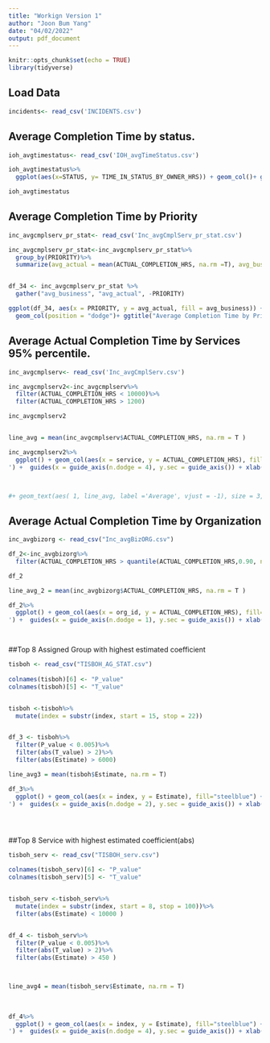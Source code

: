 ---
title: "Workign Version 1"
author: "Joon Bum Yang"
date: "04/02/2022"
output: pdf_document
---

```{r setup, include=FALSE}
knitr::opts_chunk$set(echo = TRUE)
library(tidyverse)
```


## Load Data
```{r}
incidents<- read_csv('INCIDENTS.csv')
```

## Average Completion Time by status.
```{r}
ioh_avgtimestatus<- read_csv('IOH_avgTimeStatus.csv')

ioh_avgtimestatus%>%
  ggplot(aes(x=STATUS, y= TIME_IN_STATUS_BY_OWNER_HRS)) + geom_col()+ guides(x = guide_axis(n.dodge = 4), y.sec = guide_axis())

ioh_avgtimestatus
```

## Average Completion Time by Priority 
```{r}
inc_avgcmplserv_pr_stat<- read_csv('Inc_avgCmplServ_pr_stat.csv')

inc_avgcmplserv_pr_stat<-inc_avgcmplserv_pr_stat%>%
  group_by(PRIORITY)%>%
  summarize(avg_actual = mean(ACTUAL_COMPLETION_HRS, na.rm =T), avg_business =  mean(BUSINESS_COMPLETION_HRS, na.rm =T))


df_34 <- inc_avgcmplserv_pr_stat %>%
  gather("avg_business", "avg_actual", -PRIORITY)

ggplot(df_34, aes(x = PRIORITY, y = avg_actual, fill = avg_business)) +
  geom_col(position = "dodge")+ ggtitle("Average Completion Time by Priority") + ylab("Average Time Completed") + theme_minimal()
```

## Average Actual Completion Time by Services 95% percentile. 
```{r}
inc_avgcmplserv<- read_csv('Inc_avgCmplServ.csv')

inc_avgcmplserv2<-inc_avgcmplserv%>%
  filter(ACTUAL_COMPLETION_HRS < 10000)%>%
  filter(ACTUAL_COMPLETION_HRS > 1200)

inc_avgcmplserv2


line_avg = mean(inc_avgcmplserv$ACTUAL_COMPLETION_HRS, na.rm = T )

inc_avgcmplserv2%>%
  ggplot() + geom_col(aes(x = service, y = ACTUAL_COMPLETION_HRS), fill="steelblue") + ylab('Average Actaul Completion Time
') +  guides(x = guide_axis(n.dodge = 4), y.sec = guide_axis()) + xlab('Services')+ geom_hline(yintercept = line_avg, color = 'red')+ ggtitle("Top 5 Service with highest completion time") + theme_minimal() 



#+ geom_text(aes( 1, line_avg, label ='Average', vjust = -1), size = 3, color = 'red')

```

## Average Actual Completion Time by Organization
```{r}
inc_avgbizorg <- read_csv("Inc_avgBizORG.csv")

df_2<-inc_avgbizorg%>%
  filter(ACTUAL_COMPLETION_HRS > quantile(ACTUAL_COMPLETION_HRS,0.90, na.rm = T))

df_2

line_avg_2 = mean(inc_avgbizorg$ACTUAL_COMPLETION_HRS, na.rm = T )

df_2%>%
  ggplot() + geom_col(aes(x = org_id, y = ACTUAL_COMPLETION_HRS), fill="steelblue") + ylab('Average Actaul Completion Time
') +  guides(x = guide_axis(n.dodge = 1), y.sec = guide_axis()) + xlab('Organization ID')+ geom_hline(yintercept = line_avg_2, color = 'red')+ ggtitle("Top 7 Assigned Group with highest completion time") + theme_minimal() 




```


##Top 8 Assigned Group with highest estimated coefficient
```{r}
tisboh <- read_csv("TISBOH_AG_STAT.csv")
 
colnames(tisboh)[6] <- "P_value" 
colnames(tisboh)[5] <- "T_value" 


tisboh <-tisboh%>%
  mutate(index = substr(index, start = 15, stop = 22))


df_3 <- tisboh%>%
  filter(P_value < 0.005)%>%
  filter(abs(T_value) > 2)%>%
  filter(abs(Estimate) > 6000)

line_avg3 = mean(tisboh$Estimate, na.rm = T)

df_3%>%
  ggplot() + geom_col(aes(x = index, y = Estimate), fill="steelblue") + ylab('estimated coefficient
') +  guides(x = guide_axis(n.dodge = 2), y.sec = guide_axis()) + xlab('Group ID')+ geom_hline(yintercept = line_avg3, color = 'red')+ ggtitle("Top 8 Assigned Group with highest estimated coefficient") + theme_minimal() + theme(axis.text = element_text(size = 5))        





```


##Top 8 Service with highest estimated coefficient(abs)
```{r}
tisboh_serv <- read_csv("TISBOH_serv.csv")

colnames(tisboh_serv)[6] <- "P_value" 
colnames(tisboh_serv)[5] <- "T_value" 


tisboh_serv <-tisboh_serv%>%
  mutate(index = substr(index, start = 8, stop = 100))%>%
  filter(abs(Estimate) < 10000 )


df_4 <- tisboh_serv%>%
  filter(P_value < 0.005)%>%
  filter(abs(T_value) > 2)%>%
  filter(abs(Estimate) > 450 )



line_avg4 = mean(tisboh_serv$Estimate, na.rm = T)
  
  
  
df_4%>%
  ggplot() + geom_col(aes(x = index, y = Estimate), fill="steelblue") + ylab('estimated coefficient
') +  guides(x = guide_axis(n.dodge = 4), y.sec = guide_axis()) + xlab('Service')+ geom_hline(yintercept = line_avg4, color = 'red')+ ggtitle("Top 8 Service with highest estimated coefficient(abs)") + theme_minimal() + theme(axis.text = element_text(size = 8))        



```



  

